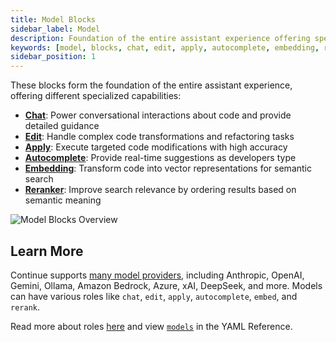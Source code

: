 ```yaml
---
title: Model Blocks
sidebar_label: Model
description: Foundation of the entire assistant experience offering specialized capabilities
keywords: [model, blocks, chat, edit, apply, autocomplete, embedding, reranker]
sidebar_position: 1
---
```


These blocks form the foundation of the entire assistant experience, offering different specialized capabilities:

- **[Chat](../advanced/model-roles/chat.mdx)**: Power conversational interactions about code and provide detailed guidance
- **[Edit](../advanced/model-roles/edit.mdx)**: Handle complex code transformations and refactoring tasks
- **[Apply](../advanced/model-roles/apply.mdx)**: Execute targeted code modifications with high accuracy
- **[Autocomplete](../advanced/model-roles/autocomplete.md)**: Provide real-time suggestions as developers type
- **[Embedding](../advanced/model-roles/embeddings.mdx)**: Transform code into vector representations for semantic search
- **[Reranker](../advanced/model-roles/reranking.mdx)**: Improve search relevance by ordering results based on semantic meaning

![Model Blocks Overview](/img/model-blocks-overview.png)

## Learn More

Continue supports [many model providers](../advanced/model-providers/top-level/openai.mdx), including Anthropic, OpenAI, Gemini, Ollama, Amazon Bedrock, Azure, xAI, DeepSeek, and more. Models can have various roles like `chat`, `edit`, `apply`, `autocomplete`, `embed`, and `rerank`.

Read more about roles [here](../advanced/model-roles/00-intro.mdx) and view [`models`](../advanced/reference#models) in the YAML Reference.
